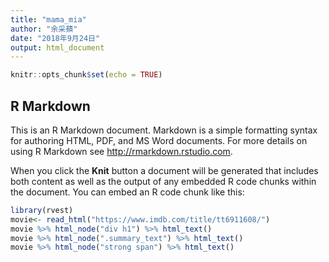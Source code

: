 ```yaml
---
title: "mama_mia"
author: "余采蘋"
date: "2018年9月24日"
output: html_document
---
```


```r
knitr::opts_chunk$set(echo = TRUE)
```

## R Markdown

This is an R Markdown document. Markdown is a simple formatting syntax for authoring HTML, PDF, and MS Word documents. For more details on using R Markdown see <http://rmarkdown.rstudio.com>.

When you click the **Knit** button a document will be generated that includes both content as well as the output of any embedded R code chunks within the document. You can embed an R code chunk like this:

```r
library(rvest)
movie<- read_html("https://www.imdb.com/title/tt6911608/")
movie %>% html_node("div h1") %>% html_text()
movie %>% html_node(".summary_text") %>% html_text()
movie %>% html_node("strong span") %>% html_text()
```

